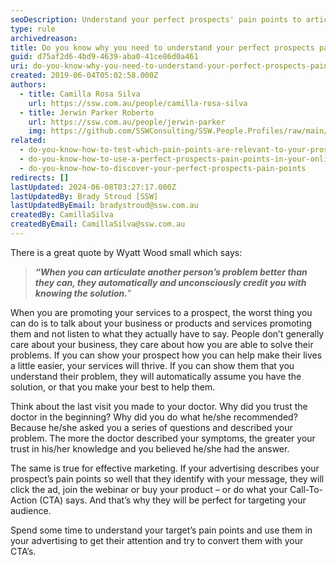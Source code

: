 ```yaml
---
seoDescription: Understand your perfect prospects' pain points to articulate their problems better than they can, and automatically earn their trust with solutions.
type: rule
archivedreason:
title: Do you know why you need to understand your perfect prospects pain points?
guid: d75af2d6-4bd9-4639-aba0-41ce86d0a461
uri: do-you-know-why-you-need-to-understand-your-perfect-prospects-pain-points
created: 2019-06-04T05:02:58.000Z
authors:
  - title: Camilla Rosa Silva
    url: https://ssw.com.au/people/camilla-rosa-silva
  - title: Jerwin Parker Roberto
    url: https://ssw.com.au/people/jerwin-parker
    img: https://github.com/SSWConsulting/SSW.People.Profiles/raw/main/Jerwin-Parker/Images/Jerwin-Parker-Profile.jpg
related:
  - do-you-know-how-to-test-which-pain-points-are-relevant-to-your-prospect
  - do-you-know-how-to-use-a-perfect-prospects-pain-points-in-your-online-marketing
  - do-you-know-how-to-discover-your-perfect-prospects-pain-points
redirects: []
lastUpdated: 2024-06-08T03:27:17.000Z
lastUpdatedBy: Brady Stroud [SSW]
lastUpdatedByEmail: bradystroud@ssw.com.au
createdBy: CamillaSilva
createdByEmail: CamillaSilva@ssw.com.au
---
```


There is a great quote by Wyatt Wood small which says:

> **_“When you can articulate another person’s problem better than they can, they automatically and unconsciously credit you with knowing the solution._**”

When you are promoting your services to a prospect, the worst thing you can do is to talk about your business or products and services promoting them and not listen to what they actually have to say. People don’t generally care about your business, they care about how you are able to solve their problems. If you can show your prospect how you can help make their lives a little easier, your services will thrive.
If you can show them that you understand their problem, they will automatically assume you have the solution, or that you make your best to help them.

Think about the last visit you made to your doctor. Why did you trust the doctor in the beginning? Why did you do what he/she recommended? Because he/she asked you a series of questions and described your problem. The more the doctor described your symptoms, the greater your trust in his/her knowledge and you believed he/she had the answer.

The same is true for effective marketing. If your advertising describes your prospect’s pain points so well that they identify with your message, they will click the ad, join the webinar or buy your product – or do what your Call-To-Action (CTA) says. And that’s why they will be perfect for targeting your audience.

Spend some time to understand your target’s pain points and use them in your advertising to get their attention and try to convert them with your CTA’s.
